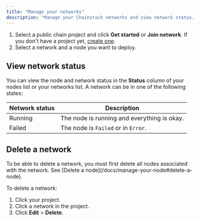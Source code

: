 ```yaml
---
title: "Manage your networks"
description: "Manage your Chainstack networks and view network status. Learn to join public chains, deploy nodes, and monitor network states for blockchain infrastructure management."
---
```


 1. Select a public chain project and click **Get started** or **Join network**. If you don't have a project yet, [create one](/docs/manage-your-project#create-a-project).
 2. Select a network and a node you want to deploy.

 ## View network status

 You can view the node and network status in the **Status** column of your nodes list or your networks list. A network can be in one of the following states:

 | Network status | Description                                 |
 | -------------- | ------------------------------------------- |
 | Running        | The node is running and everything is okay. |
 | Failed         | The node is `Failed` or in `Error`.         |

 ## Delete a network

 <Warning>
   To be able to delete a network, you must first delete all nodes associated with the network. See [Delete a node](/docs/manage-your-node#delete-a-node).
 </Warning>

 To delete a network:
 1. Click your project.
2. Click a network in the project.
3. Click **Edit** > **Delete**.
